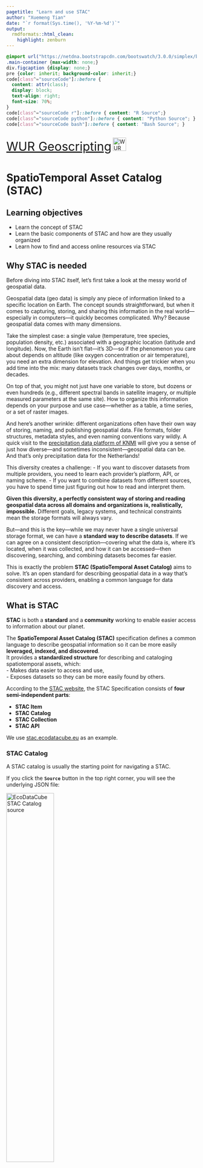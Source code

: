 ---
pagetitle: "Learn and use STAC"
author: "Xuemeng Tian"
date: "`r format(Sys.time(), '%Y-%m-%d')`"
output:
  rmdformats::html_clean:
    highlight: zenburn
---

```{css, echo=FALSE}
@import url("https://netdna.bootstrapcdn.com/bootswatch/3.0.0/simplex/bootstrap.min.css");
.main-container {max-width: none;}
div.figcaption {display: none;}
pre {color: inherit; background-color: inherit;}
code[class^="sourceCode"]::before {
  content: attr(class);
  display: block;
  text-align: right;
  font-size: 70%;
}
code[class^="sourceCode r"]::before { content: "R Source";}
code[class^="sourceCode python"]::before { content: "Python Source"; }
code[class^="sourceCode bash"]::before { content: "Bash Source"; }
```

<font size="6">[WUR Geoscripting](https://geoscripting-wur.github.io/)</font> <img src="https://www.wur.nl/upload/854757ab-168f-46d7-b415-f8b501eebaa5_WUR_RGB_standard_2021-site.svg" alt="WUR logo" style="height: 35px; margin:inherit;"/>

# SpatioTemporal Asset Catalog (STAC)

## Learning objectives

- Learn the concept of STAC
- Learn the basic components of STAC and how are they usually organized
- Learn how to find and access online resources via STAC


## Why STAC is needed

Before diving into STAC itself, let’s first take a look at the messy world of geospatial data.

Geospatial data (geo data) is simply any piece of information linked to a specific location on Earth. The concept sounds straightforward, but when it comes to capturing, storing, and sharing this information in the real world—especially in computers—it quickly becomes complicated. Why? Because geospatial data comes with many dimensions.

Take the simplest case: a single value (temperature, tree species, population density, etc.) associated with a geographic location (latitude and longitude). Now, the Earth isn’t flat—it’s 3D—so if the phenomenon you care about depends on altitude (like oxygen concentration or air temperature), you need an extra dimension for elevation. And things get trickier when you add time into the mix: many datasets track changes over days, months, or decades.

On top of that, you might not just have one variable to store, but dozens or even hundreds (e.g., different spectral bands in satellite imagery, or multiple measured parameters at the same site). How to organize this information depends on your purpose and use case—whether as a table, a time series, or a set of raster images.

And here’s another wrinkle: different organizations often have their own way of storing, naming, and publishing geospatial data. File formats, folder structures, metadata styles, and even naming conventions vary wildly. A quick visit to the [precipitation data platform of KNMI](https://dataplatform.knmi.nl/group/precipitation) will give you a sense of just how diverse—and sometimes inconsistent—geospatial data can be. And that’s only precipitation data for the Netherlands!

This diversity creates a challenge: 
- If you want to discover datasets from multiple providers, you need to learn each provider’s platform, API, or naming scheme.
- If you want to combine datasets from different sources, you have to spend time just figuring out how to read and interpret them.

**Given this diversity, a perfectly consistent way of storing and reading geospatial data across all domains and organizations is, realistically, impossible.** Different goals, legacy systems, and technical constraints mean the storage formats will always vary.

But—and this is the key—while we may never have a single universal storage format, we can have a **standard way to describe datasets**. If we can agree on a consistent description—covering what the data is, where it’s located, when it was collected, and how it can be accessed—then discovering, searching, and combining datasets becomes far easier.

This is exactly the problem **STAC (SpatioTemporal Asset Catalog)** aims to solve. It’s an open standard for describing geospatial data in a way that’s consistent across providers, enabling a common language for data discovery and access.

## What is STAC
**STAC** is both a **standard** and a **community** working to enable easier access to information about our planet.  

The **SpatioTemporal Asset Catalog (STAC)** specification defines a common language to describe geospatial information so it can be more easily **leveraged, indexed, and discovered**.  
It provides a **standardized structure** for describing and cataloging spatiotemporal assets, which:  
- Makes data easier to access and use,  
- Exposes datasets so they can be more easily found by others.  

According to the [STAC website](https://stacspec.org/en), the STAC Specification consists of **four semi-independent parts**:  

- **STAC Item**  
- **STAC Catalog**  
- **STAC Collection**  
- **STAC API**  

We use [stac.ecodatacube.eu](https://stac.ecodatacube.eu) as an example.  

### STAC Catalog

A STAC catalog is usually the starting point for navigating a STAC.  

If you click the **`Source`** button in the top right corner, you will see the underlying JSON file:  

<img src="fig/stac_catalog.png" alt="EcoDataCube STAC Catalog source" width="50%"/>

Example of a catalog JSON:

```{python, eval=FALSE}
{
  "type": "Catalog",
  "id": "stac",
  "stac_version": "1.0.0",
  "description": "Spatio-Temporal Asset Catalog for European-wide layers provided by [EcoDataCube](http://EcoDataCube.eu).",
  "links": [
    {
      "rel": "root",
      "href": "./catalog.json",
      "type": "application/json",
      "title": "EcoDataCube"
    },
    ...
    {
      "rel": "child",
      "href": "./oc_iso.10694.1995.mg.cm3/collection.json",
      "type": "application/json",
      "title": "AI4SoilHealth: Soil organic carbon density"
    },
    ...
  ],
  "title": "EcoDataCube"
}
```
A `catalog.json` file could contain links to other STAC Catalogs, Collections, and/or Items.  
There are no strict rules on how STAC Catalogs must be organized.  
The structure is **flexible and variable**, depending on the provider.

In the EcoDataCube STAC, for instance:  
- The **root link** points back to the catalog itself (the starting navigation point).  
- The **child links** point to multiple STAC Collections.  

### STAC Collection
Next, let's zoom into the **Soil Organic Carbon Density (SOCD)** collection.  

You can do this by attaching its `href` to the current "parent" link, for example:  
[https://s3.ecodatacube.eu/arco/stac/oc_iso.10694.1995.mg.cm3/collection.json](https://s3.ecodatacube.eu/arco/stac/oc_iso.10694.1995.mg.cm3/collection.json)  

Alternatively, you can use the EcoDataCube navigation page: simply type the keyword in the search bar and click the result.  

You will notice two different ways to reach the same SOCD STAC Collection:  

- One is a **raw static JSON file** stored in the cloud (S3).  
- The other is the **EcoDataCube web viewer**, which displays the same JSON in a more interactive, human-friendly interface.  

The web interface doesn’t change the data itself — it still points to the same underlying STAC collection — but it makes them easier to explore and visualize.  

Clicking the **Source** button on the user-friendly webpage will show you the raw STAC Collection JSON, confirming that both views actually refer to the same thing.  

<img src="fig/stac_collection.png" alt="EcoDataCube STAC Collection source" width="50%"/>


Now let’s take a closer look at the **SOCD STAC Collection**.  
It extends the parent catalog by adding additional fields to enable the description of information like the spatial and temporal extent of the data, the license, keywords, providers, etc.
In short, the collection extends the catalog with richer metadata about a specific dataset.  

The raw JSON of this SOCD STAC Collection looks like:

```{python, eval=FALSE}
{
  "type": "Collection",
  "id": "oc_iso.10694.1995.mg.cm3",
  "stac_version": "1.0.0",
  "description": "SOC density [kg/m3] = SOCconc * BD * (1-stone content). Predictions were generated using a Random Forest model trained on the harmonized EU SOCD dataset. Block predictions were performed across depth and temporal intervals, with a pseudo-zero reference applied to represent areas of SOC absence.",
  "links": [
    {
      "rel": "root",
      "href": "../catalog.json",
      "type": "application/json",
      "title": "EcoDataCube"
    },
    {
      "rel": "item",
      "href": "./oc_iso.10694.1995.mg.cm3_20000101_20021231/oc_iso.10694.1995.mg.cm3_20000101_20021231.json",
      "type": "application/json"
    },
    ...
    {
      "rel": "parent",
      "href": "../catalog.json",
      "type": "application/json",
      "title": "EcoDataCube"
    }
  ],
  "stac_extensions": [
    "https://stac-extensions.github.io/item-assets/v1.0.0/schema.json",
    "https://stac-extensions.github.io/projection/v1.1.0/schema.json",
    "https://stac-extensions.github.io/file/v2.1.0/schema.json"
  ],
  "class": "soil",
  "version": "v1",
  "layer_unit": "kg/m3",
  "scale": "0.1",
  "contact_name": "Xuemeng Tian",
  "contact_email": "xuemeng.tian@opengeohub.org",
  "date_offset": "-1,-1,-1,-1,-1,-1,-1,-1,-1,-1,0",
  "title": "AI4SoilHealth: Soil organic carbon density",
  "extent": {
    "spatial": {
      "bbox": [
        [
          -55.76705044253352,
          24.275788389340878,
          72.14740756883393,
          72.13847981330548
        ]
      ]
    },
    "temporal": {
      "interval": [
        [
          "2000-01-01T00:00:00Z",
          "2022-12-31T00:00:00Z"
        ]
      ]
    }
  },
  "license": "CC-BY-SA-4.0",
  "keywords": [
    "oc",
    " kg/m3",
    " 30m"
  ],
  "providers": [
    {
      "name": "opengeohub",
      "description": "OpenGeoHub Foundation",
      "roles": [
        "processor",
        "host"
      ],
      "url": "http://opengeohub.org"
    }
  ]
}
```
Compared to the root or parent link that points to the entire EcoDataCube catalog, this JSON file contains much richer information.  

Like any other collection (think of it like a LEGO collection), it groups together multiple STAC Items that share common traits, all described with detailed metadata.  

From this collection, we can easily learn that the dataset has European coverage, its spatial bounding box and temporal period, the **license** and **responsible provider** (who to contact if the link breaks).

All of this information is also visible in the more **user-friendly web interface**, but it is fully accessible in the raw JSON as well.  

### STAC Item

Now let’s zoom in further to the **fundamental element of STAC**: the **STAC Item**.  

A STAC Item describes one or more **SpatioTemporal Assets**.  

In our case, we look at the [item representing the years 2000–2022](https://stac.ecodatacube.eu/oc_iso.10694.1995.mg.cm3/oc_iso.10694.1995.mg.cm3_20000101_20021231/oc_iso.10694.1995.mg.cm3_20000101_20021231.json) from the SOCD collection in the EcoDataCube catalog.  

In both the raw JSON file and the user-friendly webpage, we can see **multiple assets**, each representing SOCD at different depths, model predictions (`m`), and their associated uncertainties (`p16` and `p84`).  

<img src="fig/stac_item.png" alt="EcoDataCube STAC Item" width="50%"/></img>

This time, whether you look at the raw JSON file or the user-friendly webpage, the links no longer point to another STAC component (Catalog, Collection, or Item) — instead, they point to an **actual GeoTIFF file**.  

This is called an **Asset**, which is the **geospatial data you want to use**.  
The whole purpose of STAC is to make these data assets more **discoverable and accessible**.  

Since a STAC Item is just a **GeoJSON file**, it can be easily read and processed by any modern GIS or geospatial library.  

Both follow the same STAC specification — but the API makes large-scale workflows easier.  


You might think: *“It takes such a long path to get here — this doesn’t feel easier!”*  

That might be true if you already know a dataset’s existence, properties, and storage location.  
But when you **don’t know** these details, simply browsing one or more STAC catalogs — like looking up a word in a dictionary — is far easier than searching across countless different websites, each organized in its own way and using different formats.  

To make data usage easier and more consistent, more and more institutions are adopting STAC to organize and publish metadata online — including [ESA](https://browser.apex.esa.int/?.language=en) and [NASA](https://www.earthdata.nasa.gov/about/esdis/esco/standards-practices/stac)  


## Find and Access STAC in Python

### Read and Access Data Using `pystac`

Now let’s get a taste of finding and accessing online resources via STAC through some short, hands-on examples in Python using [`pystac`](https://pystac.readthedocs.io/).  

We’ll use the **EcoDataCube STAC** as a showcase example.  
You don’t need to follow every line of code here — the goal is to understand the **concepts and workflow**.  
The full notebook is available here, and you are encouraged to explore it interactively.  

We start by importing `pystac`, which is used for **navigating and building STAC objects**.


```{python, eval=FALSE}
import json
from pystac import Catalog, get_stac_version

root_catalog = Catalog.from_file('https://s3.ecodatacube.eu/arco/stac/catalog.json')
print(f"ID: {root_catalog.id}")
print(f"Title: {root_catalog.title or 'N/A'}")
print(f"Description: {root_catalog.description or 'N/A'}")
```

If you execute the code block below, you’ll notice it takes a while to process — this is because EcoDataCube is a **large catalog** containing 162 collections.  
Each collection contains multiple items, and each item links to multiple assets.  

Clearly, it would be hard to check them manually one by one.  
Instead of downloading and managing hundreds or thousands of files, we can take advantage of the **metadata** stored in the JSON files to filter the collections we’re interested in:  

- **Search across space and time**: query only the scenes or layers relevant to your study area and time window.  
- **Filter metadata at scale**: e.g., select only datasets covering Europe.  
- **Streamline workflows**: access datasets directly from cloud storage (AWS S3, Azure, GCP) without moving gigabytes of data to your computer.  

As an example, let’s search for **NDVI collections** by filtering based on the `description` field stored in the metadata:


```{python, eval=FALSE}
ndvi_collection = []
for icol in root_catalog.get_all_collections():
    if 'NDVI' in icol.description:
        ndvi_collection.append(icol)

print(f"Number of NDVI relevant collections: {len(ndvi_collection)}")
```

Or we might be interested in **data collections that cover a specific region**,  
for example the area around **Wageningen**.  

Each STAC Collection contains a `spatial extent` in its metadata, defined as a bounding box.  
We can compare this bounding box with a polygon representing our region of interest to see whether the dataset covers it.
```{python, eval=FALSE}
import shapely.geometry as geom
from shapely.geometry import Polygon

# eg: Wageningen polygon ~ (5.666, 51.966)
wageningen_poly = geom.Polygon([
    (5.65, 51.95),
    (5.68, 51.95),
    (5.68, 51.98),
    (5.65, 51.98),
    (5.65, 51.95)
])

wageningen_collection = []

for icol in root_catalog.get_all_collections():
    bbox = icol.extent.spatial.bboxes[0]

    collection_extent = Polygon([
        (bbox[0], bbox[1]),  # lower-left
        (bbox[2], bbox[1]),  # lower-right
        (bbox[2], bbox[3]),  # upper-right
        (bbox[0], bbox[3]),  # upper-left
        (bbox[0], bbox[1])   # close polygon
    ])

    if collection_extent.contains(wageningen_poly):
        wageningen_collection.append(icol)

print(f"Number of collections covering Wageningen: {len(wageningen_collection)}")
```

Or we might be interested in **data collections that cover a certain date**.  

Each STAC Collection also includes a `temporal extent` in its metadata,  
defined as a start and end date.  
We can check whether a given date (e.g. `2022-01-01`) falls within this interval  
to see if the dataset is valid for that time period.
```{python, eval=FALSE}
from datetime import datetime, timezone

# make the test date timezone-aware in UTC
# so that it's consistent with collection time stamp
date_to_check = datetime(2022, 1, 1, tzinfo=timezone.utc)

collection_20220101 = []

for icol in root_catalog.get_all_collections():
    start, end = icol.extent.temporal.intervals[0]
    
    is_covered = start <= date_to_check <= end

    if is_covered:
        collection_20220101.append(icol)

print("Number of collections covering 2022-01-01:", len(collection_20220101))
```

Or you can **combine multiple filters** (e.g., keyword, spatial extent, and date)  
to narrow down your collection of interest more precisely.  

The same idea also applies at the **STAC Item** level:  
each item includes rich metadata in its JSON file that you can use for filtering,  
such as acquisition date, processing level, or specific band availability.

Sometimes, the **assets** described by a STAC Item are directly available through the link contained in the item.  
This is exactly the case in **EcoDataCube**, where all assets are stored on **Amazon S3 (Simple Storage Service)**.  

S3 is a widely used cloud object storage system, where each file (GeoTIFF, NetCDF, etc.) gets a unique web link (an **S3 URL**). These files can be accessed just like any other web resource — you can download them with a browser, open them in QGIS, or read them directly in Python thorough the url. This makes the data much easier to access without needing to manually request files or manage FTP servers.  

With this feature, you can easily interact with these data assets directly in Python.  

Here is the URL and a corresponding visualization of a polygon covering the Wageningen region.

```{python, eval=FALSE}
import rasterio
from rasterio.mask import mask
from shapely.geometry import mapping
import matplotlib.pyplot as plt

# get url from item asset link
asset_url = ndvi_trend_item.assets.get('ndvi_glad.landsat.ard2.seasconv.yearly.m.theilslopes_m_30m_s').href
print('S3 url:', asset_url)

# open raster directly from S3 (requires rasterio with HTTP enabled, which is default)
with rasterio.open(asset_url) as src:
    gdf_proj = gdf.to_crs(src.crs)
    # crop the raster with the polygon
    out_image, out_transform = mask(src, [mapping(gdf_proj.geometry[0])], crop=True)
    out_meta = src.meta.copy()

# plot the cropped raster
plt.imshow(out_image[0], cmap="viridis")
plt.title("Cropped raster over Wageningen")
plt.colorbar(label="Value")
plt.show()

```

Here is the url and corresponding visualization of this data asset in a polygon in Wageningen:

<img src="fig/stac_read_visualize.png" alt="Url and visualized STAC asset" width="70%"/>


### STAC API

A **static STAC catalog** is a set of JSON files (`catalog.json`, `collection.json`, `item.json`) linked together. You can browse these catalogs in Python with tools like [`pystac`](https://pystac.readthedocs.io/).  

A **STAC API** goes further: it implements the [STAC API specification](https://github.com/radiantearth/stac-api-spec), which adds dynamic endpoints such as `/search`.  
This allows you to query programmatically — for example, filter datasets by **bounding box, time range, or cloud cover**.  

STAC APIs can be queried in Python with [`pystac-client`](https://pystac-client.readthedocs.io/).  
This is beyond the scope of this tutorial, but you are encouraged to explore freely using the links provided.  

For example, the **Copernicus Data Space Ecosystem** offers a public STAC API:  
[https://documentation.dataspace.copernicus.eu/APIs/STAC.html](https://documentation.dataspace.copernicus.eu/APIs/STAC.html), where you could access Sentinel series products using STAC!

The STAC API is out of the scope of this tutorial, but feel free to explore the resources given at the end of this tutorial for **self-guided learning**.



# More information

In this tutorial we only had a **small taste of STAC**, mainly focusing on finding, accessing, and reading data through STAC in Python.  
Of course, STAC is far more powerful, and it takes more time to fully unlock its potential.  

Here are some useful resources for further exploration and self-learning:

- [STAC official website](https://stacspec.org/en/) — everything you need to know about the STAC specification.  
- [STAC tutorials](https://stacspec.org/en/tutorials/) — hands-on examples of using STAC not only in Python, but also in R, QGIS, and more.  
- [pystac documentation](https://pystac.readthedocs.io/en/stable/index.html) — for working with static STAC catalogs.  
- [pystac-client documentation](https://pystac-client.readthedocs.io/en/stable/) — for querying STAC APIs programmatically.  
- [NASA STAC resources](https://www.earthdata.nasa.gov/about/esdis/esco/standards-practices/stac) — how NASA applies STAC in Earth science data management.  

